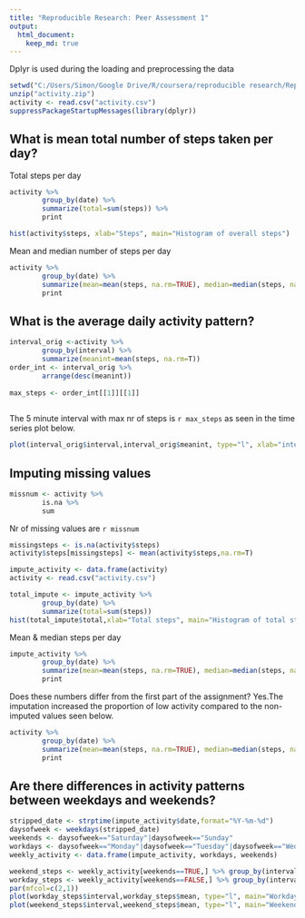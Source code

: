 ```yaml
---
title: "Reproducible Research: Peer Assessment 1"
output: 
  html_document:
    keep_md: true
---
```



Dplyr is used during the loading and preprocessing the data


```r
setwd("C:/Users/Simon/Google Drive/R/coursera/reproducible research/RepData_PeerAssessment1")
unzip("activity.zip")
activity <- read.csv("activity.csv")
suppressPackageStartupMessages(library(dplyr))

```


## What is mean total number of steps taken per day?

Total steps per day
```r
activity %>% 
        group_by(date) %>% 
        summarize(total=sum(steps)) %>% 
        print
```


```r
hist(activity$steps, xlab="Steps", main="Histogram of overall steps")
```

Mean and median number of steps per day
```r
activity %>% 
        group_by(date) %>% 
        summarize(mean=mean(steps, na.rm=TRUE), median=median(steps, na.rm=TRUE)) %>% 
        print
```


## What is the average daily activity pattern?
```R
interval_orig <-activity %>%
        group_by(interval) %>%
        summarize(meanint=mean(steps, na.rm=T))
order_int <- interval_orig %>%
        arrange(desc(meanint))
        
max_steps <- order_int[[1]][[1]]
        
````
The 5 minute interval with max nr of steps is `r max_steps`  as seen in the time series plot below.
```R


plot(interval_orig$interval,interval_orig$meanint, type="l", xlab="interval", ylab="Mean steps")
```




## Imputing missing values
```R
missnum <- activity %>%
        is.na %>%
        sum
````
Nr of missing values are `r missnum`


```R
missingsteps <- is.na(activity$steps)
activity$steps[missingsteps] <- mean(activity$steps,na.rm=T)

impute_activity <- data.frame(activity)
activity <- read.csv("activity.csv")
````

```R
total_impute <- impute_activity %>% 
        group_by(date) %>% 
        summarize(total=sum(steps))
hist(total_impute$total,xlab="Total steps", main="Histogram of total steps")
````

Mean & median steps per day
```R
impute_activity %>% 
        group_by(date) %>% 
        summarize(mean=mean(steps, na.rm=TRUE), median=median(steps, na.rm=TRUE)) %>% 
        print
````

Does these numbers differ from the first part of the assignment? Yes.The imputation increased the proportion of low activity compared to the non-imputed values seen below.
```R
activity %>% 
        group_by(date) %>% 
        summarize(mean=mean(steps, na.rm=TRUE), median=median(steps, na.rm=TRUE)) %>% 
        print
````

## Are there differences in activity patterns between weekdays and weekends?

```R
stripped_date <- strptime(impute_activity$date,format="%Y-%m-%d")
daysofweek <- weekdays(stripped_date)
weekends <- daysofweek=="Saturday"|daysofweek=="Sunday"
workdays <- daysofweek=="Monday"|daysofweek=="Tuesday"|daysofweek=="Wednesday"|daysofweek=="Thursday"|daysofweek=="Friday"
weekly_activity <- data.frame(impute_activity, workdays, weekends)
````

```R
weekend_steps <- weekly_activity[weekends==TRUE,] %>% group_by(interval) %>% summarize(mean=mean(steps,na.rm=T))
workday_steps <- weekly_activity[weekends==FALSE,] %>% group_by(interval) %>% summarize(mean=mean(steps,na.rm=T))
par(mfcol=c(2,1))
plot(workday_steps$interval,workday_steps$mean, type="l", main="Workdays", xlab="Interval", ylab="Number of steps")
plot(weekend_steps$interval,weekend_steps$mean, type="l", main="Weekends", xlab="Interval", ylab="Number of steps")
````
